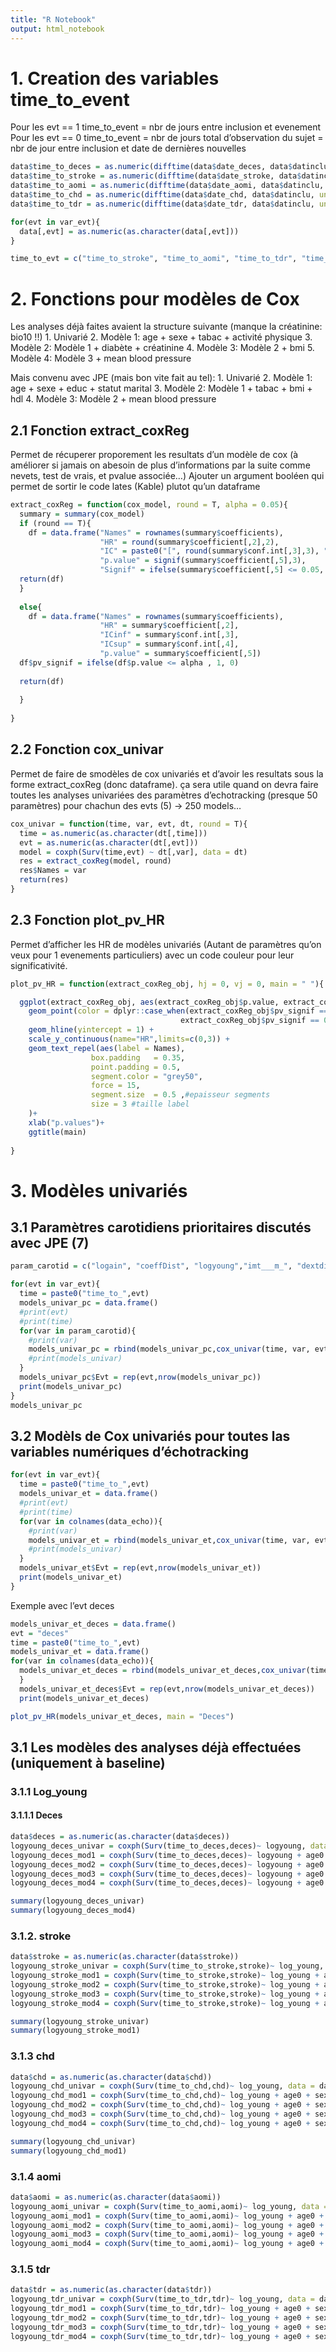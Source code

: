 ---
title: "R Notebook"
output: html_notebook
---
 
# 1. Creation des variables time_to_event 

Pour les evt == 1 time_to_event = nbr de jours entre inclusion et evenement
Pour les evt == 0 time_to_event = nbr de jours total d'observation du sujet = nbr de jour entre inclusion et date de dernières nouvelles

```{r}
data$time_to_deces = as.numeric(difftime(data$date_deces, data$datinclu, unit = "days"))
data$time_to_stroke = as.numeric(difftime(data$date_stroke, data$datinclu, unit = "days"))
data$time_to_aomi = as.numeric(difftime(data$date_aomi, data$datinclu, unit = "days"))
data$time_to_chd = as.numeric(difftime(data$date_chd, data$datinclu, unit = "days"))
data$time_to_tdr = as.numeric(difftime(data$date_tdr, data$datinclu, unit = "days"))
```

```{r}
for(evt in var_evt){
  data[,evt] = as.numeric(as.character(data[,evt]))
}
```

```{r}
time_to_evt = c("time_to_stroke", "time_to_aomi", "time_to_tdr", "time_to_chd","time_to_deces")
```

# 2. Fonctions pour modèles de Cox

Les analyses déjà faites avaient la structure suivante (manque la créatinine: bio10 !!)
1. Univarié
2. Modèle 1: age + sexe + tabac + activité physique
3. Modèle 2: Modèle 1 + diabète + créatinine
4. Modèle 3: Modèle 2 + bmi
5. Modèle 4: Modèle 3 + mean blood pressure

Mais convenu avec JPE (mais bon vite fait au tel):
1. Univarié
2. Modèle 1: age + sexe + educ + statut marital
3. Modèle 2: Modèle 1 + tabac + bmi + hdl
4. Modèle 3: Modèle 2 + mean blood pressure



## 2.1 Fonction extract_coxReg
Permet de récuperer proporement les resultats d'un modèle de cox (à améliorer si jamais on abesoin de plus d'informations par la suite comme nevets, test de vrais, et pvalue associée...)
Ajouter un argument booléen qui permet de sortir le code lates (Kable) plutot qu'un dataframe
```{r}
extract_coxReg = function(cox_model, round = T, alpha = 0.05){
  summary = summary(cox_model)
  if (round == T){
    df = data.frame("Names" = rownames(summary$coefficients),
                    "HR" = round(summary$coefficient[,2],2),
                    "IC" = paste0("[", round(summary$conf.int[,3],3), " ; ", round(summary$conf.int[,4],3), "]"),
                    "p.value" = signif(summary$coefficient[,5],3),
                    "Signif" = ifelse(summary$coefficient[,5] <= 0.05, "*"," "))
  return(df)
  }
  
  else{
    df = data.frame("Names" = rownames(summary$coefficients),
                    "HR" = summary$coefficient[,2],
                    "ICinf" = summary$conf.int[,3],
                    "ICsup" = summary$conf.int[,4],
                    "p.value" = summary$coefficient[,5])
  df$pv_signif = ifelse(df$p.value <= alpha , 1, 0)
  
  return(df)
  
  }
  
}
```

## 2.2 Fonction cox_univar
Permet de faire de smodèles de cox univariés et d'avoir les resultats sous la forme extract_coxReg (donc dataframe).
ça sera utile quand on devra faire toutes les analyses univariées des paramètres d'echotracking (presque 50 paramètres) pour chachun des evts (5) -> 250 models...
```{r}
cox_univar = function(time, var, evt, dt, round = T){
  time = as.numeric(as.character(dt[,time]))
  evt = as.numeric(as.character(dt[,evt]))
  model = coxph(Surv(time,evt) ~ dt[,var], data = dt)
  res = extract_coxReg(model, round)
  res$Names = var
  return(res)
}
```

## 2.3 Fonction plot_pv_HR
Permet d'afficher les HR  de modèles univariés (Autant de paramètres qu'on veux pour 1 evenements particuliers) avec un code couleur pour leur significativité.
```{r}
plot_pv_HR = function(extract_coxReg_obj, hj = 0, vj = 0, main = " "){

  ggplot(extract_coxReg_obj, aes(extract_coxReg_obj$p.value, extract_coxReg_obj$HR)) + 
    geom_point(color = dplyr::case_when(extract_coxReg_obj$pv_signif == 1 ~ "green", 
                                      extract_coxReg_obj$pv_signif == 0 ~ "red")) +
    geom_hline(yintercept = 1) +
    scale_y_continuous(name="HR",limits=c(0,3)) +
    geom_text_repel(aes(label = Names),
                  box.padding   = 0.35, 
                  point.padding = 0.5,
                  segment.color = "grey50",
                  force = 15,
                  segment.size  = 0.5 ,#epaisseur segments
                  size = 3 #taille label
    )+
    xlab("p.values")+
    ggtitle(main)
  
}
```



# 3. Modèles univariés

## 3.1 Paramètres carotidiens prioritaires discutés avec JPE (7)

```{r}
param_carotid = c("logain", "coeffDist", "logyoung","imt___m_", "dextdias", "stiffness", "pr_sence_de_plaque_s____l__cho")
```


```{r}
for(evt in var_evt){
  time = paste0("time_to_",evt)
  models_univar_pc = data.frame()
  #print(evt)
  #print(time)
  for(var in param_carotid){
    #print(var)
    models_univar_pc = rbind(models_univar_pc,cox_univar(time, var, evt, data))
    #print(models_univar)
  }
  models_univar_pc$Evt = rep(evt,nrow(models_univar_pc))
  print(models_univar_pc)
}
models_univar_pc
```

## 3.2 Modèls de Cox univariés pour toutes las variables numériques d'échotracking

```{r}
for(evt in var_evt){
  time = paste0("time_to_",evt)
  models_univar_et = data.frame()
  #print(evt)
  #print(time)
  for(var in colnames(data_echo)){
    #print(var)
    models_univar_et = rbind(models_univar_et,cox_univar(time, var, evt, data))
    #print(models_univar)
  }
  models_univar_et$Evt = rep(evt,nrow(models_univar_et))
  print(models_univar_et)
}
```


Exemple avec l'evt deces

```{r}
models_univar_et_deces = data.frame()
evt = "deces"
time = paste0("time_to_",evt)
models_univar_et = data.frame()
for(var in colnames(data_echo)){
  models_univar_et_deces = rbind(models_univar_et_deces,cox_univar(time, var, evt, data, round = F))
  }
  models_univar_et_deces$Evt = rep(evt,nrow(models_univar_et_deces))
  print(models_univar_et_deces)
```
```{r}
plot_pv_HR(models_univar_et_deces, main = "Deces")
```


















## 3.1 Les modèles des analyses déjà effectuées (uniquement à baseline)

### 3.1.1  Log_young

#### 3.1.1.1 Deces

```{r}
data$deces = as.numeric(as.character(data$deces))
logyoung_deces_univar = coxph(Surv(time_to_deces,deces)~ logyoung, data = data)
logyoung_deces_mod1 = coxph(Surv(time_to_deces,deces)~ logyoung + age0 + sexe + qm16 + qm10, data = data)
logyoung_deces_mod2 = coxph(Surv(time_to_deces,deces)~ logyoung + age0 + sexe + qm16 +  qm10 + diab + bio10, data = data)
logyoung_deces_mod3 = coxph(Surv(time_to_deces,deces)~ logyoung + age0 + sexe + qm16 +  qm10 + diab + bio10 + bmi, data = data)
logyoung_deces_mod4 = coxph(Surv(time_to_deces,deces)~ logyoung + age0 + sexe + qm16 +  qm10 + diab + bio10 + bmi + mbp, data = data)
```
```{r}
summary(logyoung_deces_univar)
summary(logyoung_deces_mod4)
```

### 3.1.2. stroke

```{r}
data$stroke = as.numeric(as.character(data$stroke))
logyoung_stroke_univar = coxph(Surv(time_to_stroke,stroke)~ log_young, data = data)
logyoung_stroke_mod1 = coxph(Surv(time_to_stroke,stroke)~ log_young + age0 + sexe + qm16 + qm10, data = data)
logyoung_stroke_mod2 = coxph(Surv(time_to_stroke,stroke)~ log_young + age0 + sexe + qm16 +  qm10 + diab + bio10, data = data)
logyoung_stroke_mod3 = coxph(Surv(time_to_stroke,stroke)~ log_young + age0 + sexe + qm16 +  qm10 + diab + bio10 + bmi, data = data)
logyoung_stroke_mod4 = coxph(Surv(time_to_stroke,stroke)~ log_young + age0 + sexe + qm16 +  qm10 + diab + bio10 + bmi + mbp, data = data)
```
```{r}
summary(logyoung_stroke_univar)
summary(logyoung_stroke_mod1)
```

### 3.1.3 chd

```{r}
data$chd = as.numeric(as.character(data$chd))
logyoung_chd_univar = coxph(Surv(time_to_chd,chd)~ log_young, data = data)
logyoung_chd_mod1 = coxph(Surv(time_to_chd,chd)~ log_young + age0 + sexe + qm16 + qm10, data = data)
logyoung_chd_mod2 = coxph(Surv(time_to_chd,chd)~ log_young + age0 + sexe + qm16 +  qm10 + diab + bio10, data = data)
logyoung_chd_mod3 = coxph(Surv(time_to_chd,chd)~ log_young + age0 + sexe + qm16 +  qm10 + diab + bio10 + bmi, data = data)
logyoung_chd_mod4 = coxph(Surv(time_to_chd,chd)~ log_young + age0 + sexe + qm16 +  qm10 + diab + bio10 + bmi + mbp, data = data)
```
```{r}
summary(logyoung_chd_univar)
summary(logyoung_chd_mod1)
```

### 3.1.4 aomi
```{r}
data$aomi = as.numeric(as.character(data$aomi))
logyoung_aomi_univar = coxph(Surv(time_to_aomi,aomi)~ log_young, data = data)
logyoung_aomi_mod1 = coxph(Surv(time_to_aomi,aomi)~ log_young + age0 + sexe + qm16 + qm10, data = data)
logyoung_aomi_mod2 = coxph(Surv(time_to_aomi,aomi)~ log_young + age0 + sexe + qm16 +  qm10 + diab + bio10, data = data)
logyoung_aomi_mod3 = coxph(Surv(time_to_aomi,aomi)~ log_young + age0 + sexe + qm16 +  qm10 + diab + bio10 + bmi, data = data)
logyoung_aomi_mod4 = coxph(Surv(time_to_aomi,aomi)~ log_young + age0 + sexe + qm16 +  qm10 + diab + bio10 + bmi + mbp, data = data)
```


### 3.1.5 tdr
```{r}
data$tdr = as.numeric(as.character(data$tdr))
logyoung_tdr_univar = coxph(Surv(time_to_tdr,tdr)~ log_young, data = data)
logyoung_tdr_mod1 = coxph(Surv(time_to_tdr,tdr)~ log_young + age0 + sexe + qm16 + qm10, data = data)
logyoung_tdr_mod2 = coxph(Surv(time_to_tdr,tdr)~ log_young + age0 + sexe + qm16 +  qm10 + diab + bio10, data = data)
logyoung_tdr_mod3 = coxph(Surv(time_to_tdr,tdr)~ log_young + age0 + sexe + qm16 +  qm10 + diab + bio10 + bmi, data = data)
logyoung_tdr_mod4 = coxph(Surv(time_to_tdr,tdr)~ log_young + age0 + sexe + qm16 +  qm10 + diab + bio10 + bmi + mbp, data = data)
```





